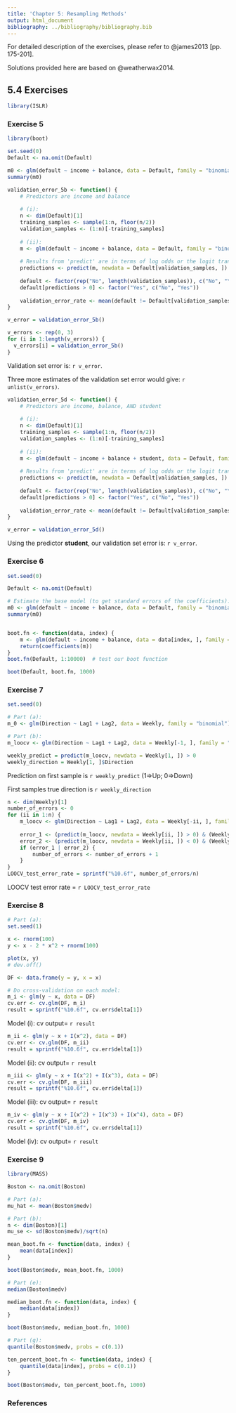 ```yaml
---
title: 'Chapter 5: Resampling Methods'
output: html_document
bibliography: ../bibliography/bibliography.bib
---
```


For detailed description of the exercises, please refer to @james2013 [pp. 175-201]. 

Solutions provided here are based on @weatherwax2014.

## 5.4 Exercises

```r
library(ISLR)
```

### Exercise 5
```r
library(boot)

set.seed(0)
Default <- na.omit(Default)

m0 <- glm(default ~ income + balance, data = Default, family = "binomial")
summary(m0)

validation_error_5b <- function() {
    # Predictors are income and balance
    
    # (i):
    n <- dim(Default)[1]
    training_samples <- sample(1:n, floor(n/2))
    validation_samples <- (1:n)[-training_samples]
    
    # (ii):
    m <- glm(default ~ income + balance, data = Default, family = "binomial", subset = training_samples)
    
    # Results from 'predict' are in terms of log odds or the logit tranformation of the probabilities
    predictions <- predict(m, newdata = Default[validation_samples, ])
    
    default <- factor(rep("No", length(validation_samples)), c("No", "Yes"))
    default[predictions > 0] <- factor("Yes", c("No", "Yes"))
    
    validation_error_rate <- mean(default != Default[validation_samples, ]$default)
}

v_error = validation_error_5b()

v_errors <- rep(0, 3)
for (i in 1:length(v_errors)) {
  v_errors[i] = validation_error_5b()
}
```

Validation set error is: `r v_error`.

Three more estimates of the validation set error would give: `r unlist(v_errors)`.

```r
validation_error_5d <- function() {
    # Predictors are income, balance, AND student
    
    # (i):
    n <- dim(Default)[1]
    training_samples <- sample(1:n, floor(n/2))
    validation_samples <- (1:n)[-training_samples]
    
    # (ii):
    m <- glm(default ~ income + balance + student, data = Default, family = "binomial", subset = training_samples)
    
    # Results from 'predict' are in terms of log odds or the logit tranformation of the probabilities
    predictions <- predict(m, newdata = Default[validation_samples, ])
    
    default <- factor(rep("No", length(validation_samples)), c("No", "Yes"))
    default[predictions > 0] <- factor("Yes", c("No", "Yes"))
    
    validation_error_rate <- mean(default != Default[validation_samples, ]$default)
}

v_error = validation_error_5d()
```

Using the predictor **student**, our validation set error is: `r v_error`.

### Exercise 6
```r
set.seed(0)

Default <- na.omit(Default)

# Estimate the base model (to get standard errors of the coefficients):
m0 <- glm(default ~ income + balance, data = Default, family = "binomial")
summary(m0)


boot.fn <- function(data, index) {
    m <- glm(default ~ income + balance, data = data[index, ], family = "binomial")
    return(coefficients(m))
}
boot.fn(Default, 1:10000)  # test our boot function

boot(Default, boot.fn, 1000)
```

### Exercise 7
```r
set.seed(0)

# Part (a):
m_0 <- glm(Direction ~ Lag1 + Lag2, data = Weekly, family = "binomial")

# Part (b):
m_loocv <- glm(Direction ~ Lag1 + Lag2, data = Weekly[-1, ], family = "binomial")

weekly_predict = predict(m_loocv, newdata = Weekly[1, ]) > 0
weekly_direction = Weekly[1, ]$Direction
```

Prediction on first sample is `r weekly_predict` (1=>Up; 0=>Down)

First samples true direction is `r weekly_direction`

```r
n <- dim(Weekly)[1]
number_of_errors <- 0
for (ii in 1:n) {
    m_loocv <- glm(Direction ~ Lag1 + Lag2, data = Weekly[-ii, ], family = "binomial")
    
    error_1 <- (predict(m_loocv, newdata = Weekly[ii, ]) > 0) & (Weekly[ii, ]$Direction == "Down")
    error_2 <- (predict(m_loocv, newdata = Weekly[ii, ]) < 0) & (Weekly[ii, ]$Direction == "Up")
    if (error_1 | error_2) {
        number_of_errors <- number_of_errors + 1
    }
}
LOOCV_test_error_rate = sprintf("%10.6f", number_of_errors/n)
```

LOOCV test error rate = `r LOOCV_test_error_rate`

### Exercise 8
```r
# Part (a):
set.seed(1)

x <- rnorm(100)
y <- x - 2 * x^2 + rnorm(100)

plot(x, y)
# dev.off()

DF <- data.frame(y = y, x = x)

# Do cross-validation on each model:
m_i <- glm(y ~ x, data = DF)
cv.err <- cv.glm(DF, m_i)
result = sprintf("%10.6f", cv.err$delta[1])
```

Model (i): cv output= `r result`

```r
m_ii <- glm(y ~ x + I(x^2), data = DF)
cv.err <- cv.glm(DF, m_ii)
result = sprintf("%10.6f", cv.err$delta[1])
```

Model (ii): cv output= `r result`


```r
m_iii <- glm(y ~ x + I(x^2) + I(x^3), data = DF)
cv.err <- cv.glm(DF, m_iii)
result = sprintf("%10.6f", cv.err$delta[1])
```

Model (iii): cv output= `r result`

```r
m_iv <- glm(y ~ x + I(x^2) + I(x^3) + I(x^4), data = DF)
cv.err <- cv.glm(DF, m_iv)
result = sprintf("%10.6f", cv.err$delta[1])
```

Model (iv): cv output= `r result`

### Exercise 9

```r
library(MASS)

Boston <- na.omit(Boston)

# Part (a):
mu_hat <- mean(Boston$medv)

# Part (b):
n <- dim(Boston)[1]
mu_se <- sd(Boston$medv)/sqrt(n)

mean_boot.fn <- function(data, index) {
    mean(data[index])
}

boot(Boston$medv, mean_boot.fn, 1000)

# Part (e):
median(Boston$medv)

median_boot.fn <- function(data, index) {
    median(data[index])
}

boot(Boston$medv, median_boot.fn, 1000)

# Part (g):
quantile(Boston$medv, probs = c(0.1))

ten_percent_boot.fn <- function(data, index) {
    quantile(data[index], probs = c(0.1))
}

boot(Boston$medv, ten_percent_boot.fn, 1000)
``` 

### References
